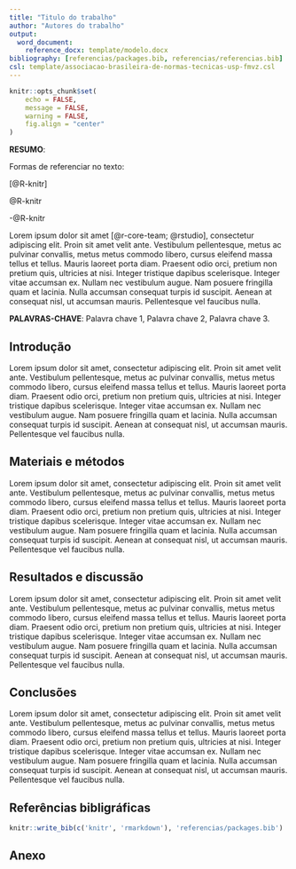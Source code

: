 ```yaml
---
title: "Titulo do trabalho"
author: "Autores do trabalho"
output: 
  word_document:
    reference_docx: template/modelo.docx
bibliography: [referencias/packages.bib, referencias/referencias.bib]
csl: template/associacao-brasileira-de-normas-tecnicas-usp-fmvz.csl
---
```


```r
knitr::opts_chunk$set(
	echo = FALSE,
	message = FALSE,
	warning = FALSE,
	fig.align = "center"
)
```


**RESUMO**:

Formas de referenciar no texto:

[@R-knitr]

@R-knitr

-@R-knitr

Lorem ipsum dolor sit amet [@r-core-team; @rstudio], consectetur adipiscing elit. Proin sit amet velit ante. Vestibulum pellentesque, metus ac pulvinar convallis, metus metus commodo libero, cursus eleifend massa tellus et tellus. Mauris laoreet porta diam. Praesent odio orci, pretium non pretium quis, ultricies at nisi. Integer tristique dapibus scelerisque. Integer vitae accumsan ex. Nullam nec vestibulum augue. Nam posuere fringilla quam et lacinia. Nulla accumsan consequat turpis id suscipit. Aenean at consequat nisl, ut accumsan mauris. Pellentesque vel faucibus nulla.



**PALAVRAS-CHAVE**: Palavra chave 1, Palavra chave 2, Palavra chave 3.

## Introdução

Lorem ipsum dolor sit amet, consectetur adipiscing elit. Proin sit amet velit ante. Vestibulum pellentesque, metus ac pulvinar convallis, metus metus commodo libero, cursus eleifend massa tellus et tellus. Mauris laoreet porta diam. Praesent odio orci, pretium non pretium quis, ultricies at nisi. Integer tristique dapibus scelerisque. Integer vitae accumsan ex. Nullam nec vestibulum augue. Nam posuere fringilla quam et lacinia. Nulla accumsan consequat turpis id suscipit. Aenean at consequat nisl, ut accumsan mauris. Pellentesque vel faucibus nulla.


## Materiais e métodos

Lorem ipsum dolor sit amet, consectetur adipiscing elit. Proin sit amet velit ante. Vestibulum pellentesque, metus ac pulvinar convallis, metus metus commodo libero, cursus eleifend massa tellus et tellus. Mauris laoreet porta diam. Praesent odio orci, pretium non pretium quis, ultricies at nisi. Integer tristique dapibus scelerisque. Integer vitae accumsan ex. Nullam nec vestibulum augue. Nam posuere fringilla quam et lacinia. Nulla accumsan consequat turpis id suscipit. Aenean at consequat nisl, ut accumsan mauris. Pellentesque vel faucibus nulla.



## Resultados e discussão

Lorem ipsum dolor sit amet, consectetur adipiscing elit. Proin sit amet velit ante. Vestibulum pellentesque, metus ac pulvinar convallis, metus metus commodo libero, cursus eleifend massa tellus et tellus. Mauris laoreet porta diam. Praesent odio orci, pretium non pretium quis, ultricies at nisi. Integer tristique dapibus scelerisque. Integer vitae accumsan ex. Nullam nec vestibulum augue. Nam posuere fringilla quam et lacinia. Nulla accumsan consequat turpis id suscipit. Aenean at consequat nisl, ut accumsan mauris. Pellentesque vel faucibus nulla.



## Conclusões

Lorem ipsum dolor sit amet, consectetur adipiscing elit. Proin sit amet velit ante. Vestibulum pellentesque, metus ac pulvinar convallis, metus metus commodo libero, cursus eleifend massa tellus et tellus. Mauris laoreet porta diam. Praesent odio orci, pretium non pretium quis, ultricies at nisi. Integer tristique dapibus scelerisque. Integer vitae accumsan ex. Nullam nec vestibulum augue. Nam posuere fringilla quam et lacinia. Nulla accumsan consequat turpis id suscipit. Aenean at consequat nisl, ut accumsan mauris. Pellentesque vel faucibus nulla.



## Referências bibligráficas

```r
knitr::write_bib(c('knitr', 'rmarkdown'), 'referencias/packages.bib')
```

```{=html}
<!-- This '<div id="refs"></div>' needs to 
be here if you have appendix pages 
otherwise you can remove it.-->
```
::: {#refs}
:::

## Anexo
